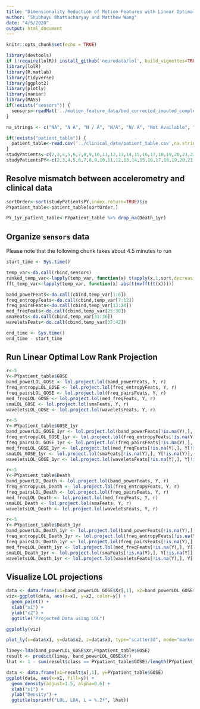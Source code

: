 ```yaml
---
title: "Dimensionality Reduction of Motion Features with Linear Optimal Low Rank Projection (LOL)"
author: "Shubhayu Bhattacharyay and Matthew Wang"
date: "4/5/2020"
output: html_document
---
```


```r
knitr::opts_chunk$set(echo = TRUE)

library(devtools)
if (!require(lolR)) install_github('neurodata/lol', build_vignettes=TRUE, force=TRUE)
library(lolR)
library(R.matlab)
library(tidyverse)
library(ggplot2)
library(plotly)
library(naniar)
library(MASS)
if(!exists("sensors")) {
  sensors<-readMat('../motion_feature_data/bed_corrected_imputed_complete_sensor_data.mat')$bed.corrected.sensors
}

na_strings <- c("NA", "N A", "N / A", "N/A", "N/ A", "Not Available", "NOt available","NaN")

if(!exists("patient_table")) {
  patient_table<-read.csv('../clinical_data/patient_table.csv',na.strings=c("NA","NaN", " ") )%>%replace_with_na_all(condition = ~.x %in% na_strings)%>%mutate(GOSE=factor(GOSE),GOSE_1yr=factor(GOSE_1yr),Death=factor(Death),Death_1yr=factor(Death_1yr))
}
studyPatients<-c(2,3,4,5,6,7,8,9,10,11,12,13,14,15,16,17,18,19,20,21,22,23,24,26,27,28,29,30,31,32,33,34,35,36,37,38,39,40,41,42,43,44,45,46,47,48,49,50,51,52,53,54,55,58,59,60,61,62,63,64,66,67)
studyPatientsPY<-c(2,3,4,5,6,7,8,9,10,11,12,13,14,15,16,17,18,19,20,21,22,23,24,26,27,28,29,30,31,32,33,34,35,36,37,38,39,40,41,42,43,49,51,46,47,48,50,52,53,54,55,56,57,59,60,61,62,63,64,65,67,68)
```

## Resolve mismatch between accelerometry and clinical data

```r
sortOrder<-sort(studyPatientsPY,index.return=TRUE)$ix
PYpatient_table<-patient_table[sortOrder,]

PY_1yr_patient_table<-PYpatient_table %>% drop_na(Death_1yr)
```

## Organize `sensors` data

Please note that the following chunk takes about 4.5 minutes to run

```r
start_time <- Sys.time()

temp_var<-do.call(rbind,sensors)
ranked_temp_var<-lapply(temp_var, function(x) t(apply(x,1,sort,decreasing = TRUE)))
fft_temp_var<-lapply(temp_var, function(x) abs(t(mvfft(t(x)))))

band_powerFeats<-do.call(cbind,temp_var[1:6])
freq_entropyFeats<-do.call(cbind,temp_var[7:12])
freq_pairsFeats<-do.call(cbind,temp_var[13:24])
med_freqFeats<-do.call(cbind,temp_var[25:30])
smaFeats<-do.call(cbind,temp_var[31:36])
waveletsFeats<-do.call(cbind,temp_var[37:42])

end_time <- Sys.time()
end_time - start_time
```

## Run Linear Optimal Low Rank Projection

```r
r<-5
Y<-PYpatient_table$GOSE
band_powerLOL_GOSE <- lol.project.lol(band_powerFeats, Y, r)
freq_entropyLOL_GOSE <- lol.project.lol(freq_entropyFeats, Y, r)
freq_pairsLOL_GOSE <- lol.project.lol(freq_pairsFeats, Y, r)
med_freqLOL_GOSE <- lol.project.lol(med_freqFeats, Y, r)
smaLOL_GOSE <- lol.project.lol(smaFeats, Y, r)
waveletsLOL_GOSE <- lol.project.lol(waveletsFeats, Y, r)

r<-5
Y<-PYpatient_table$GOSE_1yr
band_powerLOL_GOSE_1yr <- lol.project.lol(band_powerFeats[!is.na(Y),], Y[!is.na(Y)], r)
freq_entropyLOL_GOSE_1yr <- lol.project.lol(freq_entropyFeats[!is.na(Y),], Y[!is.na(Y)], r)
freq_pairsLOL_GOSE_1yr <- lol.project.lol(freq_pairsFeats[!is.na(Y),], Y[!is.na(Y)], r)
med_freqLOL_GOSE_1yr <- lol.project.lol(med_freqFeats[!is.na(Y),], Y[!is.na(Y)], r)
smaLOL_GOSE_1yr <- lol.project.lol(smaFeats[!is.na(Y),], Y[!is.na(Y)], r)
waveletsLOL_GOSE_1yr <- lol.project.lol(waveletsFeats[!is.na(Y),], Y[!is.na(Y)], r)

r<-5
Y<-PYpatient_table$Death
band_powerLOL_Death <- lol.project.lol(band_powerFeats, Y, r)
freq_entropyLOL_Death <- lol.project.lol(freq_entropyFeats, Y, r)
freq_pairsLOL_Death <- lol.project.lol(freq_pairsFeats, Y, r)
med_freqLOL_Death <- lol.project.lol(med_freqFeats, Y, r)
smaLOL_Death <- lol.project.lol(smaFeats, Y, r)
waveletsLOL_Death <- lol.project.lol(waveletsFeats, Y, r)

r<-5
Y<-PYpatient_table$Death_1yr
band_powerLOL_Death_1yr <- lol.project.lol(band_powerFeats[!is.na(Y),], Y[!is.na(Y)], r)
freq_entropyLOL_Death_1yr <- lol.project.lol(freq_entropyFeats[!is.na(Y),], Y[!is.na(Y)], r)
freq_pairsLOL_Death_1yr <- lol.project.lol(freq_pairsFeats[!is.na(Y),], Y[!is.na(Y)], r)
med_freqLOL_Death_1yr <- lol.project.lol(med_freqFeats[!is.na(Y),], Y[!is.na(Y)], r)
smaLOL_Death_1yr <- lol.project.lol(smaFeats[!is.na(Y),], Y[!is.na(Y)], r)
waveletsLOL_Death_1yr <- lol.project.lol(waveletsFeats[!is.na(Y),], Y[!is.na(Y)], r)
```

## Visualize LOL projections

```r

data <- data.frame(x1=band_powerLOL_GOSE$Xr[,1], x2=band_powerLOL_GOSE$Xr[,2],x3=band_powerLOL_GOSE$Xr[,3],y=PYpatient_table$GOSE)
viz<-ggplot(data, aes(x=x1, y=x2, color=y)) +
  geom_point() +
  xlab("x1") +
  ylab("x2") +
  ggtitle("Projected Data using LOL")

ggplotly(viz)

```


```r
plot_ly(x=data$x1, y=data$x2, z=data$x3, type="scatter3d", mode="markers", color=data$y)

```

```r
liney<-lda(band_powerLOL_GOSE$Xr,PYpatient_table$GOSE)
result <- predict(liney, band_powerLOL_GOSE$Xr)
lhat <- 1 - sum(result$class == PYpatient_table$GOSE)/length(PYpatient_table$GOSE)

data <- data.frame(x1=result$x[,1], y=PYpatient_table$GOSE)
ggplot(data, aes(x=x1, fill=y)) +
  geom_density(adjust=1.5, alpha=0.6) +
  xlab("x1") +
  ylab("Density") +
  ggtitle(sprintf("LOL, LDA, L = %.2f", lhat))

```